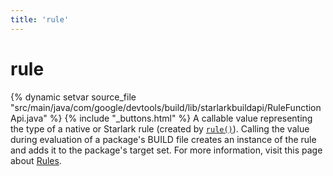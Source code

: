```yaml
---
title: 'rule'
---
```


# rule

{% dynamic setvar source_file "src/main/java/com/google/devtools/build/lib/starlarkbuildapi/RuleFunctionApi.java" %}
{% include "\_buttons.html" %}
A callable value representing the type of a native or Starlark rule (created by
[`rule()`](../globals/bzl.html#rule)). Calling the value during
evaluation of a package's BUILD file creates an instance of the rule and adds it to the
package's target set. For more information, visit this page about
[Rules](https://bazel.build/extending/rules).

